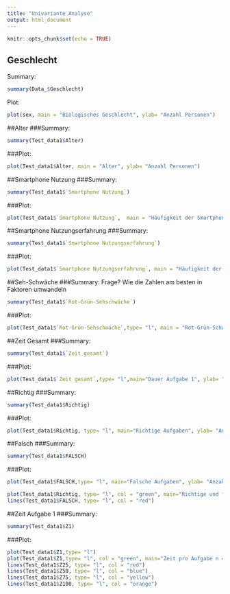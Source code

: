 ```yaml
---
title: "Univariante Analyse"
output: html_document
---
```


```r
knitr::opts_chunk$set(echo = TRUE)
```

## Geschlecht
Summary:
```r
summary(Data_$Geschlecht)
```
Plot:

```r
plot(sex, main = "Biologisches Geschlecht", ylab= "Anzahl Personen")
```

##Alter
###Summary:
```r
summary(Test_data1$Alter)
```

###Plot:

```r
plot(Test_data1$Alter, main = "Alter", ylab= "Anzahl Personen")
```

##Smartphone Nutzung
###Summary:
```r
summary(Test_data1$`Smartphone Nutzung`)
```

###Plot:

```r
plot(Test_data1$`Smartphone Nutzung`,  main = "Häufigkeit der Smartphonenutzung", ylab= "Anzahl Personen")
```
##Smartphone Nutzungserfahrung
###Summary:
```r
summary(Test_data1$`Smartphone Nutzungserfahrung`)
```

###Plot:

```r
plot(Test_data1$`Smartphone Nutzungserfahrung`, main = "Häufigkeit der Smartphone-Erfahrung", ylab= "Anzahl Personen")
```
##Seh-Schwäche
###Summary:
Frage? Wie die Zahlen am besten in Faktoren umwandeln
```r
summary(Test_data1$`Rot-Grün-Sehschwäche`)
```

###Plot:

```r
plot(Test_data1$`Rot-Grün-Sehschwäche`,type= "l", main = "Rot-Grün-Schwäche", ylab= "Ausprägung", xlab = "Versuchsteilnehmer")
```

##Zeit Gesamt
###Summary:
```r
summary(Test_data1$`Zeit gesamt`)
```

###Plot:

```r
plot(Test_data1$`Zeit gesamt`,type= "l",main="Dauer Aufgabe 1", ylab= "Zeit in Sekunden", xlab = "Versuchsteilnehmer")
```

##Richtig
###Summary:
```r
summary(Test_data1$Richtig)
```

###Plot:

```r
plot(Test_data1$Richtig, type= "l", main="Richtige Aufgaben", ylab= "Anzahl", xlab = "Versuchsteilnehmer")
```

##Falsch
###Summary:
```r
summary(Test_data1$FALSCH)
```

###Plot:

```r
plot(Test_data1$FALSCH,type= "l", main="Falsche Aufgaben", ylab= "Anzahl falsche Aufgabe", xlab = "Versuchsteilnehmer")
```

```r
plot(Test_data1$Richtig, type= "l", col = "green", main="Richtige und falsche Aufgaben", ylab= "Anzahl", xlab = "Versuchsteilnehmer")
lines(Test_data1$FALSCH, type= "l", col = "red")
```

##Zeit Aufgabe 1 
###Summary:
```r
summary(Test_data1$Z1)
```

###Plot:

```r
plot(Test_data1$Z1,type= "l")
plot(Test_data1$Z1,type= "l", col = "green", main="Zeit pro Aufgabe n = 1, 25, 50, 75, 100", ylab= "Zeit in Mikrosekunden", xlab = "Versuchsteilnehmer",ylim = c(100, 250))
lines(Test_data1$Z25, type= "l", col = "red")
lines(Test_data1$Z50, type= "l", col = "blue")
lines(Test_data1$Z75, type= "l", col = "yellow")
lines(Test_data1$Z100, type= "l", col = "orange")
```
